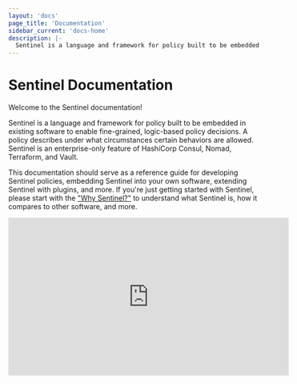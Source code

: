 ```yaml
---
layout: 'docs'
page_title: 'Documentation'
sidebar_current: 'docs-home'
description: |-
  Sentinel is a language and framework for policy built to be embedded in existing software to enable fine-grained, logic-based policy decisions.
---
```


# Sentinel Documentation

Welcome to the Sentinel documentation!

Sentinel is a language and framework for policy built to be embedded
in existing software to enable fine-grained, logic-based policy decisions.
A policy describes under what circumstances certain behaviors are allowed.
Sentinel is an enterprise-only feature of HashiCorp Consul, Nomad, Terraform,
and Vault.

This documentation should serve as a reference guide for developing Sentinel
policies, embedding Sentinel into your own software, extending Sentinel with
plugins, and more. If you're just getting started with Sentinel, please start with the
["Why Sentinel?"](/sentinel/why) to understand what Sentinel is, how it
compares to other software, and more.

<iframe
  src="https://www.youtube.com/embed/Vy8s7AAvU6g"
  frameborder="0"
  allowfullscreen="true"
  width="560"
  height="315"
></iframe>
